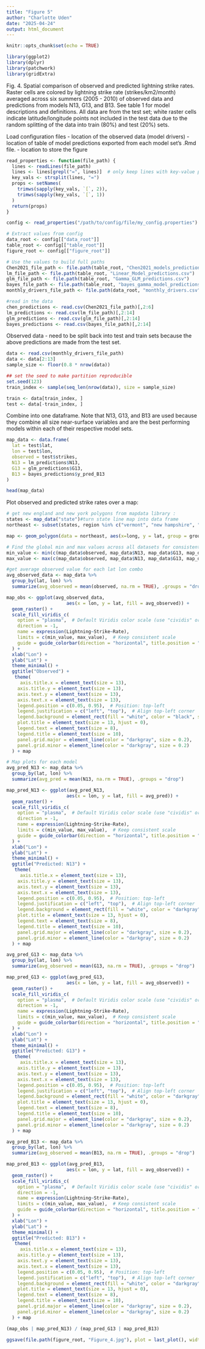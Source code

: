 ```yaml
---
title: "Figure 5"
author: "Charlotte Uden"
date: "2025-04-24"
output: html_document
---
```


```r
knitr::opts_chunk$set(echo = TRUE)
```

```r
library(ggplot2)
library(dplyr)
library(patchwork)
library(gridExtra)
```
Fig. 4. Spatial comparison of observed and predicted lightning strike rates. Raster cells are colored by lightning strike rate (strikes/km2/month) averaged across six summers (2005 - 2010) of observed data and predictions from models N13, G13, and B13. See table 1 for model descriptions and definitions. All data are from the test set; white raster cells indicate latitude/longitude points not included in the test data due to the random splitting of the data into train (80%) and test (20%) sets.

Load configuration files
- location of the observed data (model drivers)
- location of table of model predictions exported from each model set's .Rmd file. 
- location to store the figure
```r
read_properties <- function(file_path) {
  lines <- readLines(file_path)
  lines <- lines[grepl("=", lines)]  # only keep lines with key-value pairs
  key_vals <- strsplit(lines, "=")
  props <- setNames(
    trimws(sapply(key_vals, `[`, 2)),
    trimws(sapply(key_vals, `[`, 1))
  )
  return(props)
}

config <- read_properties("/path/to/config/file/my_config.properties")  # path to your config file

# Extract values from config
data_root <- config[["data_root"]] 
table_root <- config[["table_root"]] 
figure_root <- config[["figure_root"]]

# Use the values to build full paths
Chen2021_file_path <- file.path(table_root, "Chen2021_models_predictions.csv")
lm_file_path <- file.path(table_root, "Linear_Model_predictions.csv")
glm_file_path <- file.path(table_root, "Gamma_GLM_predictions.csv")
bayes_file_path <- file.path(table_root, "bayes_gamma_model_predictions.csv")
monthly_drivers_file_path <- file.path(data_root, "monthly_drivers.csv")
```

```r
#read in the data
chen_predictions <- read.csv(Chen2021_file_path)[,2:6]
lm_predictions <- read.csv(lm_file_path)[,2:14]
glm_predictions <- read.csv(glm_file_path)[,2:14]
bayes_predictions <- read.csv(bayes_file_path)[,2:14]
```

Observed data - need to be split back into test and train sets because the above predictions are made from the test set. 
```r
data <- read.csv(monthly_drivers_file_path)
data <- data[2:13]
sample_size <- floor(0.8 * nrow(data))

## set the seed to make partition reproducible
set.seed(123)
train_index <- sample(seq_len(nrow(data)), size = sample_size)

train <- data[train_index, ]
test <- data[-train_index, ]

```

Combine into one dataframe. Note that N13, G13, and B13 are used because they combine all size near-surface variables and are the best performing models within each of their respective model sets. 
```r
map_data <- data.frame(
  lat = test$lat,
  lon = test$lon,
  observed = test$strikes,
  N13 = lm_predictions$N13,
  G13 = glm_predictions$G13,
  B13 = bayes_predictions$y_pred_B13
)

head(map_data)
```

Plot observed and predicted strike rates over a map:
```r
# get new england and new york polygons from mapdata library :
states <- map_data("state")#turn state line map into data frame
northeast <- subset(states, region %in% c("vermont", "new hampshire", "connecticut", "maine", "rhode island", "massachusetts", "new york"))#subest northeastern states

map <- geom_polygon(data = northeast, aes(x=long, y = lat, group = group), fill = NA, color = "black", size=0.2) 

# Find the global min and max values across all datasets for consistent color scale
min_value <- min(c(map_data$observed, map_data$N13, map_data$G13, map_data$B13), na.rm = TRUE)
max_value <- max(c(map_data$observed, map_data$N13, map_data$G13, map_data$B13), na.rm = TRUE)

#get average observed value for each lat lon combo
avg_observed_data <- map_data %>%
  group_by(lat, lon) %>%
  summarize(avg_observed = mean(observed, na.rm = TRUE), .groups = "drop")

map_obs <- ggplot(avg_observed_data, 
                      aes(x = lon, y = lat, fill = avg_observed)) +
  geom_raster() +
  scale_fill_viridis_c(
    option = "plasma",  # Default Viridis color scale (use "cividis" or "plasma" if needed)
    direction = -1,
    name = expression(Lightning~Strike~Rate),
    limits = c(min_value, max_value),  # Keep consistent scale
    guide = guide_colorbar(direction = "horizontal", title.position = "top")
  ) +
  xlab("Lon") +
  ylab("Lat") +
  theme_minimal() +
  ggtitle("Observed") +
   theme(
     axis.title.x = element_text(size = 13),
    axis.title.y = element_text(size = 13),
    axis.text.y = element_text(size = 13),
    axis.text.x = element_text(size = 13),
    legend.position = c(0.05, 0.95),  # Position: top-left
    legend.justification = c("left", "top"),  # Align top-left corner
    legend.background = element_rect(fill = "white", color = "black", size = 0.1),
    plot.title = element_text(size = 13, hjust = 0),
    legend.text = element_text(size = 8),
    legend.title = element_text(size = 10),
    panel.grid.major = element_line(color = "darkgray", size = 0.2), 
    panel.grid.minor = element_line(color = "darkgray", size = 0.2)
  ) + map

# Map plots for each model
avg_pred_N13 <- map_data %>%
  group_by(lat, lon) %>%
  summarize(avg_pred = mean(N13, na.rm = TRUE), .groups = "drop")

map_pred_N13 <- ggplot(avg_pred_N13, 
                      aes(x = lon, y = lat, fill = avg_pred)) +
  geom_raster() +
  scale_fill_viridis_c(
    option = "plasma",  # Default Viridis color scale (use "cividis" or "plasma" if needed)
    direction = -1,
    name = expression(Lightning~Strike~Rate),
    limits = c(min_value, max_value),  # Keep consistent scale
    guide = guide_colorbar(direction = "horizontal", title.position = "top")
  ) +
  xlab("Lon") +
  ylab("Lat") +
  theme_minimal() +
  ggtitle("Predicted: N13") +
   theme(
     axis.title.x = element_text(size = 13),
    axis.title.y = element_text(size = 13),
    axis.text.y = element_text(size = 13),
    axis.text.x = element_text(size = 13),
    legend.position = c(0.05, 0.95),  # Position: top-left
    legend.justification = c("left", "top"),  # Align top-left corner
    legend.background = element_rect(fill = "white", color = "darkgray", size = 0.2),
    plot.title = element_text(size = 13, hjust = 0),
    legend.text = element_text(size = 8),
    legend.title = element_text(size = 10),
    panel.grid.major = element_line(color = "darkgray", size = 0.2), 
    panel.grid.minor = element_line(color = "darkgray", size = 0.2)
  ) + map

avg_pred_G13 <- map_data %>%
  group_by(lat, lon) %>%
  summarize(avg_observed = mean(G13, na.rm = TRUE), .groups = "drop")

map_pred_G13 <- ggplot(avg_pred_G13, 
                      aes(x = lon, y = lat, fill = avg_observed)) +
  geom_raster() +
  scale_fill_viridis_c(
    option = "plasma",  # Default Viridis color scale (use "cividis" or "plasma" if needed)
    direction = -1,
    name = expression(Lightning~Strike~Rate),
    limits = c(min_value, max_value),  # Keep consistent scale
    guide = guide_colorbar(direction = "horizontal", title.position = "top")
  ) +
  xlab("Lon") +
  ylab("Lat") +
  theme_minimal() +
  ggtitle("Predicted: G13") +
   theme(
     axis.title.x = element_text(size = 13),
    axis.title.y = element_text(size = 13),
    axis.text.y = element_text(size = 13),
    axis.text.x = element_text(size = 13),
    legend.position = c(0.05, 0.95),  # Position: top-left
    legend.justification = c("left", "top"),  # Align top-left corner
    legend.background = element_rect(fill = "white", color = "darkgray", size = 0.2),
    plot.title = element_text(size = 13, hjust = 0),
    legend.text = element_text(size = 8),
    legend.title = element_text(size = 10),
    panel.grid.major = element_line(color = "darkgray", size = 0.2), 
    panel.grid.minor = element_line(color = "darkgray", size = 0.2)
  ) + map

avg_pred_B13 <- map_data %>%
  group_by(lat, lon) %>%
  summarize(avg_observed = mean(B13, na.rm = TRUE), .groups = "drop")

map_pred_B13 <- ggplot(avg_pred_B13, 
                      aes(x = lon, y = lat, fill = avg_observed)) +
  geom_raster() +
  scale_fill_viridis_c(
    option = "plasma",  # Default Viridis color scale (use "cividis" or "plasma" if needed)
    direction = -1,
    name = expression(Lightning~Strike~Rate),
    limits = c(min_value, max_value),  # Keep consistent scale
    guide = guide_colorbar(direction = "horizontal", title.position = "top")
  ) +
  xlab("Lon") +
  ylab("Lat") +
  theme_minimal() +
  ggtitle("Predicted: B13") +
   theme(
     axis.title.x = element_text(size = 13),
    axis.title.y = element_text(size = 13),
    axis.text.y = element_text(size = 13),
    axis.text.x = element_text(size = 13),
    legend.position = c(0.05, 0.95),  # Position: top-left
    legend.justification = c("left", "top"),  # Align top-left corner
    legend.background = element_rect(fill = "white", color = "darkgray", size = 0.2),
    plot.title = element_text(size = 13, hjust = 0),
    legend.text = element_text(size = 8),
    legend.title = element_text(size = 10),
    panel.grid.major = element_line(color = "darkgray", size = 0.2), 
    panel.grid.minor = element_line(color = "darkgray", size = 0.2)
  ) + map

(map_obs | map_pred_N13) / (map_pred_G13 | map_pred_B13)

ggsave(file.path(figure_root, "Figure_4.jpg"), plot = last_plot(), width = 12, height = 10, dpi = 750)
```



